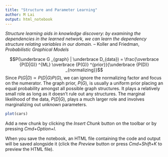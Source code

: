 ```yaml
---
title: "Structure and Parameter Learning"
author: M Lai
output: html_notebook
---
```


*Structure learning aids in knowledge discovery: by examining the dependencies in the learned network, we can learn the dependency structure relating variables in our domain.* -- Koller and Friedman, *Probabilistic Graphical Models*

$$P(\underbrace G _{graph} | \underbrace D_{data}) = \frac{\overbrace {P(D|G)} ^{ML} \overbrace {P(G)} ^{prior}}{\underbrace {P(D)} _{normalizing}}$$
 Since $P(G|D)  \propto P(D|G)P(G)$, we can ignore the normalizing factor and focus on the numerator. The graph prior, $P(G)$, is usually a uniform prior placing an equal probability amongst all possible graph structures. It plays a relatively small role as long as it doesn't rule out any structures. The marginal likelihood of the data, $P(D|G)$, plays a much larger role and involves marginalizing out unknown parameters. 


```r
plot(cars)
```

Add a new chunk by clicking the *Insert Chunk* button on the toolbar or by pressing *Cmd+Option+I*.

When you save the notebook, an HTML file containing the code and output will be saved alongside it (click the *Preview* button or press *Cmd+Shift+K* to preview the HTML file).
